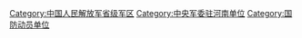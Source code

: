 {{Catmore|中国人民解放军河南省军区}}

[[Category:中国人民解放军省级军区|Category:中国人民解放军省级军区]]
[[Category:中央军委驻河南单位|Category:中央军委驻河南单位]]
[[Category:国防动员单位|Category:国防动员单位]]